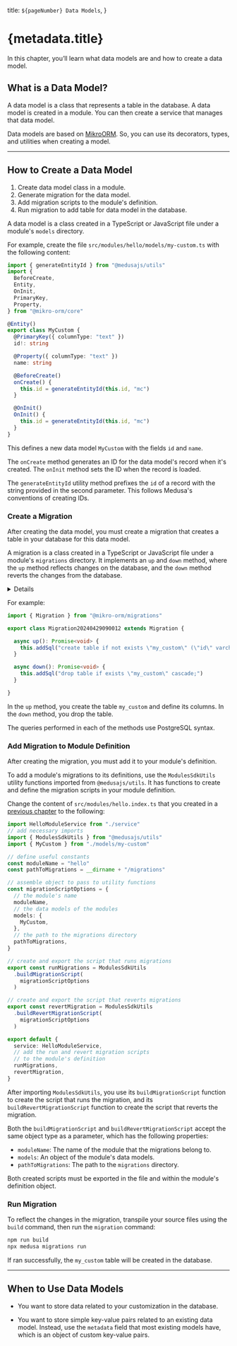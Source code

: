   title: `${pageNumber} Data Models`,
}

# {metadata.title}

In this chapter, you’ll learn what data models are and how to create a data model.

## What is a Data Model?

A data model is a class that represents a table in the database. A data model is created in a module. You can then create a service that manages that data model.

Data models are based on [MikroORM](https://mikro-orm.io/docs/quick-start). So, you can use its decorators, types, and utilities when creating a model.

---

## How to Create a Data Model

<Note title="Steps Summary">

1. Create data model class in a module.
2. Generate migration for the data model.
3. Add migration scripts to the module's definition.
4. Run migration to add table for data model in the database.

</Note>

A data model is a class created in a TypeScript or JavaScript file under a module's `models` directory.

For example, create the file `src/modules/hello/models/my-custom.ts` with the following content:

```ts title="src/modules/hello/models/my-custom.ts"
import { generateEntityId } from "@medusajs/utils"
import { 
  BeforeCreate, 
  Entity, 
  OnInit, 
  PrimaryKey, 
  Property,
} from "@mikro-orm/core"

@Entity()
export class MyCustom {
  @PrimaryKey({ columnType: "text" })
  id!: string

  @Property({ columnType: "text" })
  name: string

  @BeforeCreate()
  onCreate() {
    this.id = generateEntityId(this.id, "mc")
  }

  @OnInit()
  OnInit() {
    this.id = generateEntityId(this.id, "mc")
  }
}
```

This defines a new data model `MyCustom` with the fields `id` and `name`.

The `onCreate` method generates an ID for the data model's record when it's created. The `onInit` method sets the ID when the record is loaded.

<Note title="Tip">

The `generateEntityId` utility method prefixes the `id` of a record with the string provided in the second parameter. This follows Medusa's conventions of creating IDs.

</Note>

### Create a Migration

After creating the data model, you must create a migration that creates a table in your database for this data model.

A migration is a class created in a TypeScript or JavaScript file under a module's `migrations` directory. It implements an `up` and `down` method, where the `up` method reflects changes on the database, and the `down` method reverts the changes from the database.

<Details summaryContent="Generate with MikroORM">
  MikroORM provides a CLI tool that helps you generate migrations. To use it:

  1. Create the file `src/modules/hello/mikro-orm.config.dev.ts` with the following content:

  ```ts
  import "dotenv/config"
  import path from "path"
  import { TSMigrationGenerator } from "@medusajs/utils"
  import { MyCustom } from "./models/my-custom"

  module.exports = {
    entities: [MyCustom],
    schema: "public",
    clientUrl: "postgres://postgres@localhost/medusa-hello",
    type: "postgresql",
    migrations: {
      path: path.join(__dirname, "migrations"),
      generator: TSMigrationGenerator,
    },
  }
  ```

  2. Run the following command in the root directory of your Medusa application:

  ```bash
  npx cross-env MIKRO_ORM_CLI=./src/modules/hello/mikro-orm.config.dev.ts mikro-orm migration:create
  ```

  <Note title="Tip">

  Add this command as a script in `package.json` for easy usage in the future. Use this command whenever you want to generate a new migration in your module.

  </Note>

  After running the command, a new file is created under the `src/modules/hello/migrations` directory. This file holds `up` and `down` methods that define the actions to execute when running and reverting the migration respectively.
  
</Details>

For example:

```ts title="src/modules/migrations/Migration20240429090012.ts"
import { Migration } from "@mikro-orm/migrations"

export class Migration20240429090012 extends Migration {

  async up(): Promise<void> {
    this.addSql("create table if not exists \"my_custom\" (\"id\" varchar(255) not null, \"name\" text not null, constraint \"my_custom_pkey\" primary key (\"id\"));")
  }

  async down(): Promise<void> {
    this.addSql("drop table if exists \"my_custom\" cascade;")
  }

}
```

In the `up` method, you create the table `my_custom` and define its columns. In the `down` method, you drop the table.

<Note title="Tip">

The queries performed in each of the methods use PostgreSQL syntax.

</Note>

### Add Migration to Module Definition

After creating the migration, you must add it to your module's definition.

To add a module's migrations to its definitions, use the `ModulesSdkUtils` utility functions imported from `@medusajs/utils`. It has functions to create and define the migration scripts in your module definition.

Change the content of `src/modules/hello.index.ts` that you created in a [previous chapter](../modules-and-services/page.mdx) to the following:

```ts title="src/modules/hello.index.ts" highlights={[["2"], ["6"], ["10"], ["12"], ["14"], ["18"], ["22"], ["28"], ["36"]]}
import HelloModuleService from "./service"
// add necessary imports
import { ModulesSdkUtils } from "@medusajs/utils"
import { MyCustom } from "./models/my-custom"

// define useful constants
const moduleName = "hello"
const pathToMigrations = __dirname + "/migrations"

// assemble object to pass to utility functions
const migrationScriptOptions = {
  // the module's name
  moduleName,
  // the data models of the modules
  models: {
    MyCustom,
  },
  // the path to the migrations directory
  pathToMigrations,
}

// create and export the script that runs migrations
export const runMigrations = ModulesSdkUtils
  .buildMigrationScript(
    migrationScriptOptions
  )

// create and export the script that reverts migrations
export const revertMigration = ModulesSdkUtils
  .buildRevertMigrationScript(
    migrationScriptOptions
  )

export default {
  service: HelloModuleService,
  // add the run and revert migration scripts 
  // to the module's definition
  runMigrations,
  revertMigration,
}
```

After importing `ModulesSdkUtils`, you use its `buildMigrationScript` function to create the script that runs the migration, and its `buildRevertMigrationScript` function to create the script that reverts the migration.

Both the `buildMigrationScript` and `buildRevertMigrationScript` accept the same object type as a parameter, which has the following properties:

- `moduleName`: The name of the module that the migrations belong to.
- `models`: An object of the module's data models.
- `pathToMigrations`: The path to the `migrations` directory.

Both created scripts must be exported in the file and within the module's definition object.

### Run Migration

To reflect the changes in the migration, transpile your source files using the `build` command, then run the `migration` command:

```bash npm2yarn
npm run build
npx medusa migrations run
```

If ran successfully, the `my_custom` table will be created in the database.

---

## When to Use Data Models

<Note title="Use data models when" type="success">

- You want to store data related to your customization in the database.

</Note>

<Note title="Don't use data models if" type="error">

- You want to store simple key-value pairs related to an existing data model. Instead, use the `metadata` field that most existing models have, which is an object of custom key-value pairs.

</Note>
